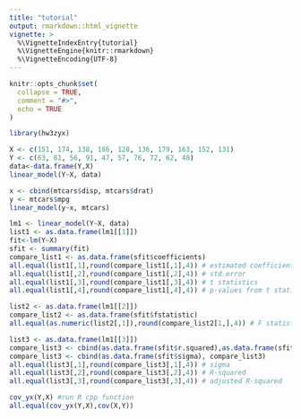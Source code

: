 ```yaml
---
title: "tutorial"
output: rmarkdown::html_vignette
vignette: >
  %\VignetteIndexEntry{tutorial}
  %\VignetteEngine{knitr::rmarkdown}
  %\VignetteEncoding{UTF-8}
---
```


```r
knitr::opts_chunk$set(
  collapse = TRUE,
  comment = "#>",
  echo = TRUE
)
```

```r
library(hw3zyx)
```

```r
X <- c(151, 174, 138, 186, 128, 136, 179, 163, 152, 131)
Y <- c(63, 81, 56, 91, 47, 57, 76, 72, 62, 48)
data<-data.frame(Y,X)
linear_model(Y~X, data)
```

```r
x <- cbind(mtcars$disp, mtcars$drat)
y <- mtcars$mpg
linear_model(y~x, mtcars)
```


```r
lm1 <- linear_model(Y~X, data)
list1 <- as.data.frame(lm1[[1]])
fit<-lm(Y~X)
sfit <- summary(fit)
compare_list1 <- as.data.frame(sfit$coefficients)
all.equal(list1[,1],round(compare_list1[,1],4)) # estimated coefficients
all.equal(list1[,2],round(compare_list1[,2],4)) # std.error
all.equal(list1[,3],round(compare_list1[,3],4)) # t statistics
all.equal(list1[,4],round(compare_list1[,4],4)) # p-values from t statistics

list2 <- as.data.frame(lm1[[2]])
compare_list2 <- as.data.frame(sfit$fstatistic)
all.equal(as.numeric(list2[,1]),round(compare_list2[1,],4)) # F statistics

list3 <- as.data.frame(lm1[[3]])
compare_list3 <- cbind(as.data.frame(sfit$r.squared),as.data.frame(sfit$adj.r.squared))
compare_list3 <- cbind(as.data.frame(sfit$sigma), compare_list3)
all.equal(list3[,1],round(compare_list3[,1],4)) # sigma
all.equal(list3[,2],round(compare_list3[,2],4)) # R-squared
all.equal(list3[,3],round(compare_list3[,3],4)) # adjusted R-squared

```

```r
cov_yx(Y,X) #run R cpp function
all.equal(cov_yx(Y,X),cov(X,Y))
```


